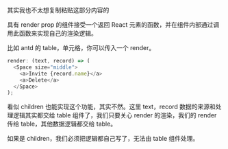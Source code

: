 其实我也不太想复制粘贴这部分内容的

具有 render prop 的组件接受一个返回 React 元素的函数，并在组件内部通过调用此函数来实现自己的渲染逻辑。

比如 antd 的 table，单元格，你可以传入一个 render。

```js
render: (text, record) => (
  <Space size="middle">
    <a>Invite {record.name}</a>
    <a>Delete</a>
  </Space>
);
```

看似 children 也能实现这个功能，其实不然。这里 text，record 数据的来源和处理逻辑其实都交给 table 组件了，我们只要关心 render 的渲染，我们的 render 传给 table，其他数据逻辑都交给 table。

如果是 children，我们必须把逻辑都自己写了，无法由 table 组件处理。
